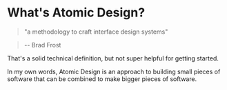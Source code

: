 
<Layout>

# What's Atomic Design?

> "a methodology to craft interface design systems"

> -- Brad Frost

<Notes>
That's a solid technical definition, but not super helpful for getting started.

In my own words, Atomic Design is an approach to building small pieces of software that can be combined to make bigger pieces of software.
</Notes>

</Layout>